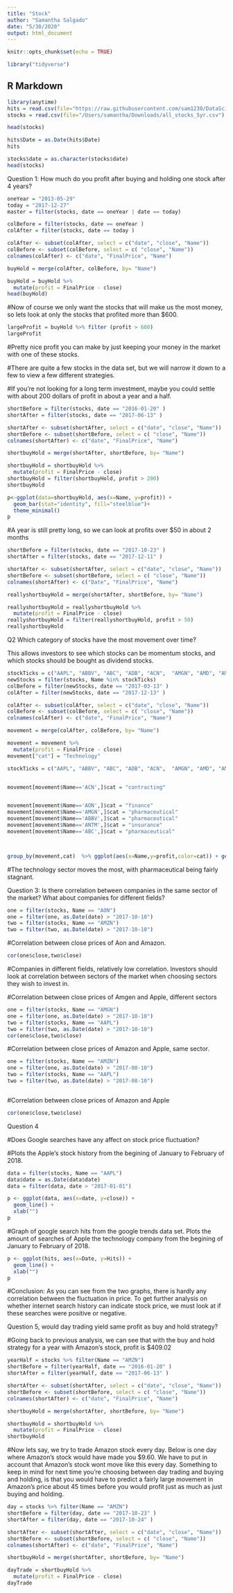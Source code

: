 ```yaml
---
title: "Stock"
author: "Samantha Salgado"
date: "5/30/2020"
output: html_document
---
```


```r
knitr::opts_chunk$set(echo = TRUE)
```
```r
library("tidyverse")
```

## R Markdown
```r
library(anytime)
hits = read.csv(file="https://raw.githubusercontent.com/sam1230/DataScience/master/appleData.csv")
stocks = read.csv(file="/Users/samantha/Downloads/all_stocks_5yr.csv")

head(stocks)
```
```r
hits$Date = as.Date(hits$Date)
hits
```










```r
stocks$date = as.character(stocks$date)
head(stocks)
```


Question 1: How much do you profit after buying and holding one stock after 4 years? 
```r
oneYear = "2013-05-29"
today = "2017-12-27"
master = filter(stocks, date == oneYear | date == today)
```



```r
colBefore = filter(stocks, date == oneYear )
colAfter = filter(stocks, date == today )

colAfter <- subset(colAfter, select = c("date", "close", "Name"))
colBefore <- subset(colBefore, select = c( "close", "Name"))
colnames(colAfter) <- c("date", "FinalPrice", "Name")

buyHold = merge(colAfter, colBefore, by= "Name")

buyHold = buyHold %>% 
  mutate(profit = FinalPrice - close)
head(buyHold)
```

#Now of course we only want the stocks that will make us the most money, so lets look at only the stocks that profited more than $600. 
```r
largeProfit = buyHold %>% filter (profit > 600)
largeProfit
```

#Pretty nice profit you can make by just keeping your money in the market with one of these stocks. 



#There are quite a few stocks in the data set, but we will narrow it down to a few to view a few different strategies. 

#If you're not looking for a long term investment, maybe you could settle with about 200 dollars of profit in about a year and a half. 
```r

shortBefore = filter(stocks, date == "2016-01-20" )
shortAfter = filter(stocks, date == "2017-06-13" )

shortAfter <- subset(shortAfter, select = c("date", "close", "Name"))
shortBefore <- subset(shortBefore, select = c( "close", "Name"))
colnames(shortAfter) <- c("date", "FinalPrice", "Name")

shortbuyHold = merge(shortAfter, shortBefore, by= "Name")

shortbuyHold = shortbuyHold %>% 
  mutate(profit = FinalPrice - close)
shortbuyHold = filter(shortbuyHold, profit > 200)
shortbuyHold
```
```r
p<-ggplot(data=shortbuyHold, aes(x=Name, y=profit)) +
  geom_bar(stat="identity", fill="steelblue")+
  theme_minimal()
p
```

#A year is still pretty long, so we can look at profits over $50 in about 2 months
```r


shortBefore = filter(stocks, date == "2017-10-23" )
shortAfter = filter(stocks, date == "2017-12-11" )

shortAfter <- subset(shortAfter, select = c("date", "close", "Name"))
shortBefore <- subset(shortBefore, select = c( "close", "Name"))
colnames(shortAfter) <- c("Date", "FinalPrice", "Name")

reallyshortbuyHold = merge(shortAfter, shortBefore, by= "Name")

reallyshortbuyHold = reallyshortbuyHold %>% 
  mutate(profit = FinalPrice - close)
reallyshortbuyHold = filter(reallyshortbuyHold, profit > 50)
reallyshortbuyHold
```


Q2 Which category of stocks have the most movement over time?

This allows investors to see which stocks can be momentum stocks, and which stocks should be bought as dividend stocks. 
```r
stockTicks = c("AAPL", "ABBV", "ABC", "ADB", "ACN",  "AMGN", "AMD", "AMZN", "ANTM", "AON", "AAL")
newStocks = filter(stocks, Name %in% stockTicks)
colBefore = filter(newStocks, date == "2017-03-13" )
colAfter = filter(newStocks, date == "2017-12-13" )

colAfter <- subset(colAfter, select = c("date", "close", "Name"))
colBefore <- subset(colBefore, select = c( "close", "Name"))
colnames(colAfter) <- c("date", "FinalPrice", "Name")

movement = merge(colAfter, colBefore, by= "Name")

movement = movement %>% 
  mutate(profit = FinalPrice - close)
movement["cat"] = "Technology"

stockTicks = c("AAPL", "ABBV", "ABC", "ADB", "ACN",  "AMGN", "AMD", "AMZN", "ANTM", "AON", "AAL")


movement[movement$Name=='ACN',]$cat = "contracting"


movement[movement$Name=='AON',]$cat = "finance"
movement[movement$Name=='AMGN',]$cat = "pharmaceutical"
movement[movement$Name=='ABBV',]$cat = "pharmaceutical"
movement[movement$Name=='ANTM',]$cat = "insurance"
movement[movement$Name=='ABC',]$cat = "pharmaceutical"




```



```r
group_by(movement,cat)  %>% ggplot(aes(x=Name,y=profit,color=cat)) + geom_point() + ggtitle("Price Fluctuation")
```
#The technology sector moves the most, with pharmaceutical being fairly stagnant. 




Question 3: Is there correlation between companies in the same sector of the market? What about companies for different fields? 



```r
one = filter(stocks, Name == "AON") 
one = filter(one, as.Date(date) > "2017-10-10")
two = filter(stocks, Name == "AMZN")
two = filter(two, as.Date(date) > "2017-10-10")

```
#Correlation between close prices of Aon and Amazon. 
```r
cor(one$close,two$close)
```
#Companies in different fields, relatively low correlation. Investors should look at correlation between sectors of the market when choosing sectors they wish to invest in. 

#Correlation between close prices of Amgen and Apple, different sectors 
```r
one = filter(stocks, Name == "AMGN") 
one = filter(one, as.Date(date) > "2017-10-10")
two = filter(stocks, Name == "AAPL")
two = filter(two, as.Date(date) > "2017-10-10")
cor(one$close,two$close)
```

#Correlation between close prices of Amazon and Apple, same sector.
```r
one = filter(stocks, Name == "AMZN") 
one = filter(one, as.Date(date) > "2017-08-10")
two = filter(stocks, Name == "AAPL")
two = filter(two, as.Date(date) > "2017-08-10")



```
#Correlation between close prices of Amazon and Apple
```r
cor(one$close,two$close)
```


Question 4

#Does Google searches have any affect on stock price fluctuation? 

#Plots the Apple's stock history from the begining of January to February of 2018. 
```r
data = filter(stocks, Name == "AAPL") 
data$date = as.Date(data$date)
data = filter(data, date > "2017-01-01")

p <- ggplot(data, aes(x=date, y=close)) +
  geom_line() + 
  xlab("")
p
```


#Graph of google search hits from the google trends data set. Plots the amount of searches of Apple the technology company from the begining of January to February of 2018.
```r

p <- ggplot(hits, aes(x=Date, y=Hits)) +
  geom_line() + 
  xlab("")
p
```



#Conclusion: As you can see from the two graphs, there is hardly any correlation between the fluctuation in price. To get further analysis on whether internet search history can indicate stock price, we must look at if these searches were positive or negative. 


Question 5, would day trading yield same profit as buy and hold strategy? 


#Going back to previous analysis, we can see that with the buy and hold strategy for a year with Amazon's stock, profit is $409.02
```r

yearHalf = stocks %>% filter(Name == "AMZN")
shortBefore = filter(yearHalf, date == "2016-01-20" )
shortAfter = filter(yearHalf, date == "2017-06-13" )

shortAfter <- subset(shortAfter, select = c("date", "close", "Name"))
shortBefore <- subset(shortBefore, select = c( "close", "Name"))
colnames(shortAfter) <- c("date", "FinalPrice", "Name")

shortbuyHold = merge(shortAfter, shortBefore, by= "Name")

shortbuyHold = shortbuyHold %>% 
  mutate(profit = FinalPrice - close)
shortbuyHold
```


#Now lets say, we try to trade Amazon stock every day. Below is one day where Amazon's stock would have made you $9.60. We have to put in account that Amazon's stock wont move like this every day. Something to keep in mind for next time you're choosing between day trading and buying and holding, is that you would have to predict a fairly large movement in Amazon's price about 45 times before you would profit just as much as just buying and holding.  
```r

day = stocks %>% filter(Name == "AMZN")
shortBefore = filter(day, date == "2017-10-23" )
shortAfter = filter(day, date == "2017-10-24" )

shortAfter <- subset(shortAfter, select = c("date", "close", "Name"))
shortBefore <- subset(shortBefore, select = c( "close", "Name"))
colnames(shortAfter) <- c("date", "FinalPrice", "Name")

shortbuyHold = merge(shortAfter, shortBefore, by= "Name")

dayTrade = shortbuyHold %>% 
  mutate(profit = FinalPrice - close)
dayTrade
```


